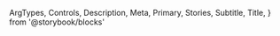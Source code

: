   ArgTypes,
  Controls,
  Description,
  Meta,
  Primary,
  Stories,
  Subtitle,
  Title,
} from '@storybook/blocks'


<Meta of={LogoStories} />

<Title />

<Subtitle />

<Description />

---

## Props

The component accepts the following props:

<ArgTypes />

<Stories includePrimary={false} title="Logos" />

## Playground

<Primary />

<Controls />
